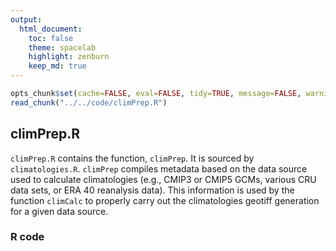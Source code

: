 ```yaml
---
output:
  html_document:
    toc: false
    theme: spacelab
    highlight: zenburn
    keep_md: true
---
```


```r
opts_chunk$set(cache=FALSE, eval=FALSE, tidy=TRUE, message=FALSE, warning=FALSE)
read_chunk("../../code/climPrep.R")
```

##
##
## climPrep.R

`climPrep.R` contains the function, `climPrep`.
It is sourced by `climatologies.R`.
`climPrep` compiles metadata based on the data source used to calculate climatologies (e.g., CMIP3 or CMIP5 GCMs, various CRU data sets, or ERA 40 reanalysis data).
This information is used by the function `climCalc` to properly carry out the climatologies geotiff generation for a given data source.

### R code

```r
```
